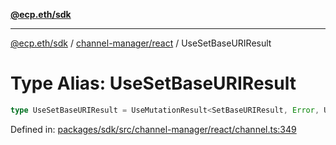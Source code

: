 [**@ecp.eth/sdk**](../../../index.mdx)

***

[@ecp.eth/sdk](/sdk-reference/index.mdx) / [channel-manager/react](/sdk-reference/channel-manager/react/index.mdx) / UseSetBaseURIResult

# Type Alias: UseSetBaseURIResult

```ts
type UseSetBaseURIResult = UseMutationResult<SetBaseURIResult, Error, UseSetBaseURIParams>;
```

Defined in: [packages/sdk/src/channel-manager/react/channel.ts:349](https://github.com/ecp-eth/comments-monorepo/blob/main/packages/sdk/src/channel-manager/react/channel.ts#L349)
